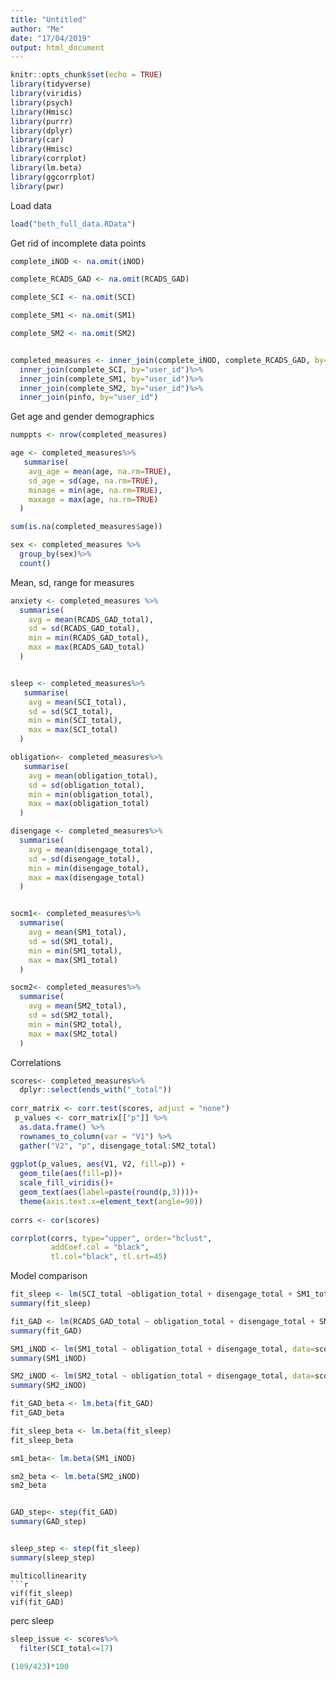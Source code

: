 ```yaml
---
title: "Untitled"
author: "Me"
date: "17/04/2019"
output: html_document
---
```


```r
knitr::opts_chunk$set(echo = TRUE)
library(tidyverse)
library(viridis)
library(psych)
library(Hmisc)
library(purrr)
library(dplyr)
library(car)
library(Hmisc)
library(corrplot)
library(lm.beta)
library(ggcorrplot)
library(pwr)
```
Load data
```r
load("beth_full_data.RData")
```
Get rid of incomplete data points
```r
complete_iNOD <- na.omit(iNOD)

complete_RCADS_GAD <- na.omit(RCADS_GAD)

complete_SCI <- na.omit(SCI)

complete_SM1 <- na.omit(SM1)

complete_SM2 <- na.omit(SM2)


completed_measures <- inner_join(complete_iNOD, complete_RCADS_GAD, by="user_id") %>%
  inner_join(complete_SCI, by="user_id")%>%
  inner_join(complete_SM1, by="user_id")%>%
  inner_join(complete_SM2, by="user_id")%>%
  inner_join(pinfo, by="user_id")
```
Get age and gender demographics
```r
numppts <- nrow(completed_measures)

age <- completed_measures%>%
   summarise(
    avg_age = mean(age, na.rm=TRUE),
    sd_age = sd(age, na.rm=TRUE),
    minage = min(age, na.rm=TRUE),
    maxage = max(age, na.rm=TRUE)
  )

sum(is.na(completed_measures$age))

sex <- completed_measures %>%
  group_by(sex)%>%
  count()
```
Mean, sd, range for measures
```r

anxiety <- completed_measures %>%
  summarise(
    avg = mean(RCADS_GAD_total), 
    sd = sd(RCADS_GAD_total), 
    min = min(RCADS_GAD_total), 
    max = max(RCADS_GAD_total)
  )


sleep <- completed_measures%>%
   summarise(
    avg = mean(SCI_total), 
    sd = sd(SCI_total), 
    min = min(SCI_total), 
    max = max(SCI_total)
  )

obligation<- completed_measures%>%
   summarise(
    avg = mean(obligation_total), 
    sd = sd(obligation_total), 
    min = min(obligation_total), 
    max = max(obligation_total)
  )

disengage <- completed_measures%>%
  summarise(
    avg = mean(disengage_total), 
    sd = sd(disengage_total), 
    min = min(disengage_total), 
    max = max(disengage_total)
  )


socm1<- completed_measures%>%
  summarise(
    avg = mean(SM1_total), 
    sd = sd(SM1_total), 
    min = min(SM1_total), 
    max = max(SM1_total)
  )

socm2<- completed_measures%>%
  summarise(
    avg = mean(SM2_total), 
    sd = sd(SM2_total), 
    min = min(SM2_total), 
    max = max(SM2_total)
  )


```
Correlations
```r
scores<- completed_measures%>%
  dplyr::select(ends_with("_total"))
 
corr_matrix <- corr.test(scores, adjust = "none")
 p_values <- corr_matrix[["p"]] %>%
  as.data.frame() %>%
  rownames_to_column(var = "V1") %>%
  gather("V2", "p", disengage_total:SM2_total)
 
ggplot(p_values, aes(V1, V2, fill=p)) +
  geom_tile(aes(fill=p))+
  scale_fill_viridis()+
  geom_text(aes(label=paste(round(p,3))))+
  theme(axis.text.x=element_text(angle=90))
 
corrs <- cor(scores)

corrplot(corrs, type="upper", order="hclust",
         addCoef.col = "black",
         tl.col="black", tl.srt=45)
```
Model comparison 
```r

fit_sleep <- lm(SCI_total ~obligation_total + disengage_total + SM1_total + SM2_total, data=scores)
summary(fit_sleep)

fit_GAD <- lm(RCADS_GAD_total ~ obligation_total + disengage_total + SM1_total + SM2_total, data=scores)
summary(fit_GAD)

SM1_iNOD <- lm(SM1_total ~ obligation_total + disengage_total, data=scores)
summary(SM1_iNOD)

SM2_iNOD <- lm(SM2_total ~ obligation_total + disengage_total, data=scores)
summary(SM2_iNOD)

fit_GAD_beta <- lm.beta(fit_GAD)
fit_GAD_beta

fit_sleep_beta <- lm.beta(fit_sleep)
fit_sleep_beta

sm1_beta<- lm.beta(SM1_iNOD)

sm2_beta <- lm.beta(SM2_iNOD)
sm2_beta


GAD_step<- step(fit_GAD)
summary(GAD_step)


sleep_step <- step(fit_sleep)
summary(sleep_step)


```
```
multicollinearity 
```r
vif(fit_sleep)
vif(fit_GAD)
```
perc sleep
```r
sleep_issue <- scores%>%
  filter(SCI_total<=17)

(109/423)*100
```